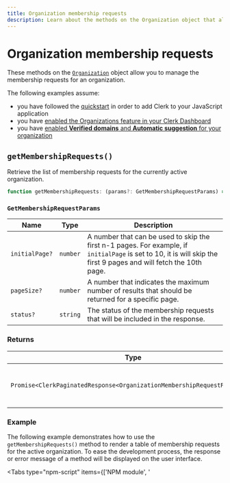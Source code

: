 ```yaml
---
title: Organization membership requests
description: Learn about the methods on the Organization object that allow you to manage the membership requests for an organization.
---
```


# Organization membership requests

These methods on the [`Organization`](/docs/references/javascript/organization/organization) object allow you to manage the membership requests for an organization.

The following examples assume:

- you have followed the [quickstart](/docs/quickstarts/javascript) in order to add Clerk to your JavaScript application
- you have [enabled the Organizations feature in your Clerk Dashboard](/docs/organizations/overview#enable-organizations-in-your-application)
- you have [enabled **Verified domains** and **Automatic suggestion** for your organization](/docs/organizations/verified-domains)

## `getMembershipRequests()`

Retrieve the list of membership requests for the currently active organization.

```typescript
function getMembershipRequests: (params?: GetMembershipRequestParams) => Promise<ClerkPaginatedResponse<OrganizationMembershipRequestResource>>;
```

### `GetMembershipRequestParams`

| Name | Type | Description |
| --- | --- | --- |
| `initialPage?` | `number` | A number that can be used to skip the first n-1 pages. For example, if `initialPage` is set to 10, it is will skip the first 9 pages and will fetch the 10th page. |
| `pageSize?` | `number` | A number that indicates the maximum number of results that should be returned for a specific page. |
| `status?` | `string` | The status of the membership requests that will be included in the response. |

### Returns

| Type | Description |
| --- | --- |
| `Promise<ClerkPaginatedResponse<OrganizationMembershipRequestResource>>` | This method returns a `Promise` that resolves to a [`ClerkPaginatedResponse`](/docs/references/javascript/types/clerk-paginated-response) of [`OrganizationMembershipRequest`](/docs/references/javascript/organization-membership-request) objects. |

### Example

The following example demonstrates how to use the `getMembershipRequests()` method to render a table of membership requests for the active organization. To ease the development process, the response or error message of a method will be displayed on the user interface.

<InjectKeys>

<Tabs type="npm-script" items={['NPM module', '<script>']}>
  <Tab>
  For the following example, your HTML file should look like this:

  ```html filename="index.html"
  <!doctype html>
  <html lang="en">
    <head>
      <meta charset="UTF-8" />
      <link rel="icon" type="image/svg+xml" href="/vite.svg" />
      <meta name="viewport" content="width=device-width, initial-scale=1.0" />
      <title>Clerk + JavaScript App</title>
      <style>
        /* Style for the table */
        table {
          border-collapse: collapse; /* Collapse borders into a single border */
          border: 1px solid black; /* Border for the entire table */
        }
        /* Style for table cells */
        td,
        th {
          border: 1px solid black; /* Border for each cell */
          padding: 2px; /* Optional: Add padding to cells */
        }
      </style>
    </head>
    <body>
      <div id="app"></div>

      <p id="error-container" hidden>
        Error:
        <span id="error-message"></span>
      </p>

      <h2>Membership Requests</h2>
      <table id="requests_table">
        <thead>
          <tr>
            <th>User ID</th>
            <th>Identifier</th>
            <th>Status</th>
            <th id="add-member-head" hidden>Add member</th>
          </tr>
        </thead>
        <tbody id="requests_table_body"></tbody>
      </table>

      <p>Response:</p>
      <pre id="response"></pre>

      <script type="module" src="/main.js"></script>
    </body>
  </html>
  ```

  And your JavaScript file should look like this:

  ```js filename="main.js" {13}
  import Clerk from '@clerk/clerk-js';

  // Initialize Clerk with your Clerk publishable key
  const clerk = new Clerk('{{pub_key}}');
  await clerk.load();

  if (clerk.user) {
    // Check for an active organization
    if (clerk.organization) {
      // Render list of organization membership requests
      async function renderMembershipRequests(organization, isAdmin) {
        try {
          const { data } = await organization.getMembershipRequests();
          const membershipRequests = data;
          console.log(`getMembershipRequests:`, membershipRequests);

          membershipRequests.map((membershipRequest) => {
            const requestsTable = document.getElementById("requests_table");
            const row = requestsTable.insertRow();
            row.insertCell().textContent =
              membershipRequest.publicUserData.userId;
            row.insertCell().textContent =
              membershipRequest.publicUserData.identifier;
            row.insertCell().textContent = membershipRequest.status;

            // Add administrative actions:
            // Add member (removes request)
            if (isAdmin) {
              // Show add member button
              document.getElementById("add-member-head").removeAttribute("hidden");

              // Get the user ID of the member
              const userId = membershipRequest.publicUserData.userId;

              // Add member to organization
              const addBtn = document.createElement("button");
              addBtn.textContent = "Add member";
              addBtn.addEventListener("click", async function (e) {
                e.preventDefault();

                const role = "org:member";

                await organization.addMember({ userId, role })
                  .then((res) => {
                    document.getElementById("response").innerHTML =
                      JSON.stringify(res);
                  })
                  .catch((error) => {
                    document.getElementById("error-container").removeAttribute("hidden");
                    document.getElementById("error-message").innerHTML =
                      error.errors[0].longMessage;
                    console.log("An error occurred:", error.errors);
                  });
              });
              row.insertCell().appendChild(addBtn);
            }
          });
        } catch (error) {
          document.getElementById("error-container").removeAttribute("hidden");
          document.getElementById("error-message").innerHTML =
            error.errors[0].longMessage;
          console.log("An error occurred:", error.errors);
        }
      }

      /**
       * Checks if a user is an admin of the
       * currently active organization and
       * renders the organization's membership requests.
       */
      async function checkAdminAndRenderRequests() {
        const organizationId = clerk.organization.id;

        const organizationMemberships =
          await clerk.user.getOrganizationMemberships();

        const currentMembership = organizationMemberships.find(
          (membership) => membership.organization.id === organizationId
        );
        const currentOrganization = currentMembership.organization;

        if (!currentOrganization) {
          return;
        }
        const isAdmin = currentMembership.role === "org:admin";

        console.log(`Organization:`, currentOrganization);

        renderMembershipRequests(currentOrganization, isAdmin);
      }

      checkAdminAndRenderRequests();
    } else {
      // If there is no active organization,
      // mount Clerk's <OrganizationSwitcher />
      // to allow the user to set an organization as active
      document.getElementById("app").innerHTML = `
        <h2>Select an organization to set it as active</h2>
        <div id="org-switcher"></div>
      `;

      const orgSwitcherDiv = document.getElementById("org-switcher");

      clerk.mountOrganizationSwitcher(orgSwitcherDiv);
    }
  } else {
    document.getElementById("app").innerHTML = `
      <div id="sign-in"></div>
    `;

    const signInDiv = document.getElementById("sign-in");

    clerk.mountSignIn(signInDiv);
  }
  ```
  </Tab>

  <Tab>
  ```html filename="index.html" {65}
  <!doctype html>
  <html lang="en">
    <head>
      <meta charset="UTF-8" />
      <link rel="icon" type="image/svg+xml" href="/vite.svg" />
      <meta name="viewport" content="width=device-width, initial-scale=1.0" />
      <title>Clerk + JavaScript App</title>
      <style>
        /* Style for the table */
        table {
          border-collapse: collapse; /* Collapse borders into a single border */
          border: 1px solid black; /* Border for the entire table */
        }
        /* Style for table cells */
        td,
        th {
          border: 1px solid black; /* Border for each cell */
          padding: 2px; /* Optional: Add padding to cells */
        }
      </style>
    </head>
    <body>
      <div id="app"></div>

      <p id="error-container" hidden>
        Error:
        <span id="error-message"></span>
      </p>

      <h2>Membership Requests</h2>
      <table id="requests_table">
        <thead>
          <tr>
            <th>User ID</th>
            <th>Identifier</th>
            <th>Status</th>
            <th id="add-member-head" hidden>Add member</th>
          </tr>
        </thead>
        <tbody id="requests_table_body"></tbody>
      </table>

      <p>Response:</p>
      <pre id="response"></pre>

      <!-- Initialize Clerk with your
      Clerk Publishable key and Frontend API URL -->
      <script
        async
        crossorigin="anonymous"
        data-clerk-publishable-key="{{pub_key}}"
        src="https://{{fapi_key}}/npm/@clerk/clerk-js@latest/dist/clerk.browser.js"
        type="text/javascript"
      ></script>

      <script>
        window.addEventListener("load", async function () {
          await Clerk.load();
          if (Clerk.user) {
            // Check for an active organization
            if (Clerk.organization) {
              // Render list of organization membership requests
              async function renderMembershipRequests(organization, isAdmin) {
                try {
                  const { data } = await organization.getMembershipRequests();
                  const membershipRequests = data;
                  console.log(`getMembershipRequests:`, membershipRequests);

                  membershipRequests.map((membershipRequest) => {
                    const requestsTable = document.getElementById("requests_table");
                    const row = requestsTable.insertRow();
                    row.insertCell().textContent =
                      membershipRequest.publicUserData.userId;
                    row.insertCell().textContent =
                      membershipRequest.publicUserData.identifier;
                    row.insertCell().textContent = membershipRequest.status;

                    // Add administrative actions:
                    // Add member (removes request)
                    if (isAdmin) {
                      // Show add member button
                      document.getElementById("add-member-head").removeAttribute("hidden");

                      // Get the user ID of the member
                      const userId = membershipRequest.publicUserData.userId;

                      // Add member to organization
                      const addBtn = document.createElement("button");
                      addBtn.textContent = "Add member";
                      addBtn.addEventListener("click", async function (e) {
                        e.preventDefault();

                        const role = "org:member";

                        await organization.addMember({ userId, role })
                          .then((res) => {
                            document.getElementById("response").innerHTML =
                              JSON.stringify(res);
                          })
                          .catch((error) => {
                            document.getElementById("error-container").removeAttribute("hidden");
                            document.getElementById("error-message").innerHTML =
                              error.errors[0].longMessage;
                            console.log("An error occurred:", error.errors);
                          });
                      });
                      row.insertCell().appendChild(addBtn);
                    }
                  });
                } catch (error) {
                  document.getElementById("error-container").removeAttribute("hidden");
                  document.getElementById("error-message").innerHTML =
                    error.errors[0].longMessage;
                  console.log("An error occurred:", error.errors);
                }
              }
              /**
              * Checks if a user is an admin of the
              * currently active organization and
              * renders the organization's membership requests.
              */
              async function checkAdminAndRenderRequests() {
                const organizationId = Clerk.organization.id;

                const organizationMemberships =
                  await Clerk.user.getOrganizationMemberships();

                const currentMembership = organizationMemberships.find(
                  (membership) => membership.organization.id === organizationId
                );

                const currentOrganization = currentMembership.organization;

                if (!currentOrganization) {
                  return;
                }

                const isAdmin = currentMembership.role === "org:admin";

                console.log(`Organization:`, currentOrganization);

                renderMembershipRequests(currentOrganization, isAdmin);
              }
              checkAdminAndRenderRequests();
            } else {
              // If there is no active organization,
              // mount Clerk's <OrganizationSwitcher />
              // to allow the user to set an organization as active
              document.getElementById("app").innerHTML = `
                <h2>Select an organization to set it as active</h2>
                <div id="org-switcher"></div>
              `;

              const orgSwitcherDiv = document.getElementById("org-switcher");

              Clerk.mountOrganizationSwitcher(orgSwitcherDiv);
            }
          } else {
            document.getElementById("app").innerHTML = `
              <div id="sign-in"></div>
            `;

            const signInDiv = document.getElementById("sign-in");

            Clerk.mountSignIn(signInDiv);
          }
        });
      </script>
    </body>
  </html>
  ```
  </Tab>
</Tabs>

</InjectKeys>
